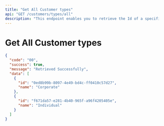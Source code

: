 ```yaml
---
title: "Get All Customer types"
api: "GET /customers/types/all"
description: "This endpoint enables you to retrieve the Id of a specific customer."
---
```


# Get All Customer types


<ResponseExample>

```json
{
  "code": "00",
  "success": true,
  "message": "Retrieved Successfully",
  "data": [
    {
      "id": "0ed8b99b-8097-4e49-bd4c-ff0410c57d27",
      "name": "Corporate"
    },
    {
      "id": "f671da57-e281-4b40-965f-a96f4205405e",
      "name": "Individual"
    }
  ]
}

```

</ResponseExample>
